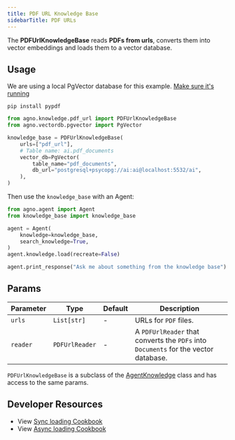 ```yaml
---
title: PDF URL Knowledge Base
sidebarTitle: PDF URLs
---
```


The **PDFUrlKnowledgeBase** reads **PDFs from urls**, converts them into vector embeddings and loads them to a vector database.

## Usage

<Note>

We are using a local PgVector database for this example. [Make sure it's running](https://docs.agno.com/vectordb/pgvector)

</Note>

```shell
pip install pypdf
```

```python knowledge_base.py
from agno.knowledge.pdf_url import PDFUrlKnowledgeBase
from agno.vectordb.pgvector import PgVector

knowledge_base = PDFUrlKnowledgeBase(
    urls=["pdf_url"],
    # Table name: ai.pdf_documents
    vector_db=PgVector(
        table_name="pdf_documents",
        db_url="postgresql+psycopg://ai:ai@localhost:5532/ai",
    ),
)
```

Then use the `knowledge_base` with an Agent:

```python agent.py
from agno.agent import Agent
from knowledge_base import knowledge_base

agent = Agent(
    knowledge=knowledge_base,
    search_knowledge=True,
)
agent.knowledge.load(recreate=False)

agent.print_response("Ask me about something from the knowledge base")
```

## Params

| Parameter | Type           | Default | Description                                                                         |
| --------- | -------------- | ------- | ----------------------------------------------------------------------------------- |
| `urls`    | `List[str]`    | -       | URLs for `PDF` files.                                                               |
| `reader`  | `PDFUrlReader` | -       | A `PDFUrlReader` that converts the `PDFs` into `Documents` for the vector database. |

`PDFUrlKnowledgeBase` is a subclass of the [AgentKnowledge](/reference/knowledge/base) class and has access to the same params.

## Developer Resources

- View [Sync loading Cookbook](https://github.com/agno-agi/agno/blob/main/cookbook/agent_concepts/knowledge/pdf_url_kb.py)
- View [Async loading Cookbook](https://github.com/agno-agi/agno/blob/main/cookbook/agent_concepts/knowledge/pdf_url_kb_async.py)

